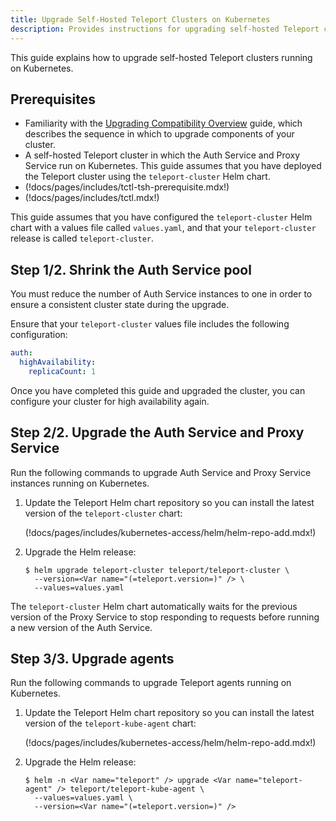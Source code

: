 ```yaml
---
title: Upgrade Self-Hosted Teleport Clusters on Kubernetes
description: Provides instructions for upgrading self-hosted Teleport clusters that run on Kubernetes. 
---
```


This guide explains how to upgrade self-hosted Teleport clusters running on
Kubernetes.

## Prerequisites

- Familiarity with the [Upgrading Compatibility Overview](./overview.mdx) guide,
  which describes the sequence in which to upgrade components of your cluster.
- A self-hosted Teleport cluster in which the Auth Service and Proxy Service run
  on Kubernetes. This guide assumes that you have deployed the Teleport cluster
  using the `teleport-cluster` Helm chart.
- (!docs/pages/includes/tctl-tsh-prerequisite.mdx!)
- (!docs/pages/includes/tctl.mdx!)

This guide assumes that you have configured the `teleport-cluster` Helm chart
with a values file called `values.yaml`, and that your `teleport-cluster`
release is called `teleport-cluster`.

## Step 1/2. Shrink the Auth Service pool

You must reduce the number of Auth Service instances to one in order to ensure a
consistent cluster state during the upgrade.

Ensure that your `teleport-cluster` values file includes the following
configuration:

```yaml
auth:
  highAvailability:
    replicaCount: 1
```

Once you have completed this guide and upgraded the cluster, you can configure
your cluster for high availability again.

## Step 2/2. Upgrade the Auth Service and Proxy Service

Run the following commands to upgrade Auth Service and Proxy Service instances
running on Kubernetes.

1. Update the Teleport Helm chart repository so you can install the latest
   version of the `teleport-cluster` chart:

    (!docs/pages/includes/kubernetes-access/helm/helm-repo-add.mdx!)

1. Upgrade the Helm release:

    ```code
    $ helm upgrade teleport-cluster teleport/teleport-cluster \
      --version=<Var name="(=teleport.version=)" /> \
      --values=values.yaml
    ```

The `teleport-cluster` Helm chart automatically waits for the previous version
of the Proxy Service to stop responding to requests before running a new version
of the Auth Service.

## Step 3/3. Upgrade agents

Run the following commands to upgrade Teleport agents running on Kubernetes.

1. Update the Teleport Helm chart repository so you can install the latest
   version of the `teleport-kube-agent` chart:

      (!docs/pages/includes/kubernetes-access/helm/helm-repo-add.mdx!)

1. Upgrade the Helm release:

   ```code
   $ helm -n <Var name="teleport" /> upgrade <Var name="teleport-agent" /> teleport/teleport-kube-agent \
     --values=values.yaml \
     --version=<Var name="(=teleport.version=)" />
   ```

